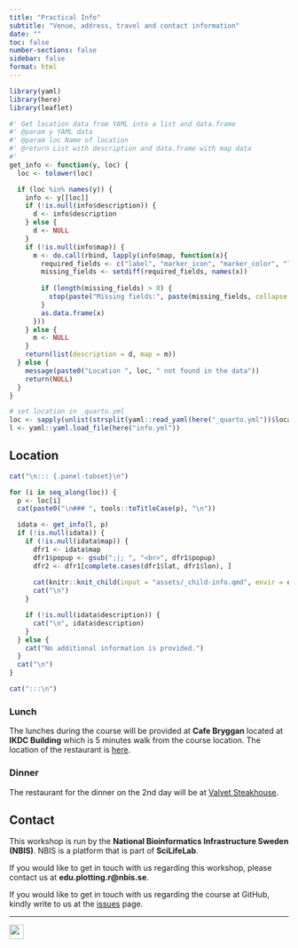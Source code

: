 ```yaml
---
title: "Practical Info"
subtitle: "Venue, address, travel and contact information"
date: ""
toc: false
number-sections: false
sidebar: false
format: html
---
```


```r
library(yaml)
library(here)
library(leaflet)

#' Get location data from YAML into a list and data.frame
#' @param y YAML data
#' @param loc Name of location
#' @return List with description and data.frame with map data
#'
get_info <- function(y, loc) {
  loc <- tolower(loc)

  if (loc %in% names(y)) {
    info <- y[[loc]]
    if (!is.null(info$description)) {
      d <- info$description
    } else {
      d <- NULL
    }
    if (!is.null(info$map)) {
      m <- do.call(rbind, lapply(info$map, function(x){
        required_fields <- c("label", "marker_icon", "marker_color", "lat", "lon", "popup")
        missing_fields <- setdiff(required_fields, names(x))
        
        if (length(missing_fields) > 0) {
          stop(paste("Missing fields:", paste(missing_fields, collapse = ", ")))
        }
        as.data.frame(x)
      }))
    } else {
      m <- NULL
    }
    return(list(description = d, map = m))
  } else {
    message(paste0("Location ", loc, " not found in the data"))
    return(NULL)
  }
}

# set location in _quarto.yml
loc <- sapply(unlist(strsplit(yaml::read_yaml(here("_quarto.yml"))$location, ";|,")), trimws)
l <- yaml::yaml.load_file(here("info.yml"))
```

## Location

```r
cat("\n::: {.panel-tabset}\n")

for (i in seq_along(loc)) {
  p <- loc[i]
  cat(paste0("\n### ", tools::toTitleCase(p), "\n"))

  idata <- get_info(l, p)
  if (!is.null(idata)) {
    if (!is.null(idata$map)) {
      dfr1 <- idata$map
      dfr1$popup <- gsub(";|; ", "<br>", dfr1$popup)
      dfr2 <- dfr1[complete.cases(dfr1$lat, dfr1$lon), ]
      
      cat(knitr::knit_child(input = "assets/_child-info.qmd", envir = environment(), quiet = TRUE))
      cat("\n")
    }

    if (!is.null(idata$description)) {
      cat("\n", idata$description)
    }
  } else {
    cat("No additional information is provided.")
  }
  cat("\n")
}

cat(":::\n")
```

### Lunch

The lunches during the course will be provided at **Cafe Bryggan** located at **IKDC Building** which is 5 minutes walk from the course location. The location of the restaurant is [here](https://goo.gl/maps/94UhgmtaEw4396857).

### Dinner

The restaurant for the dinner on the 2nd day will be at [Valvet Steakhouse](https://goo.gl/maps/rMfdSM79ddTodzxE9).

## Contact

This workshop is run by the **National Bioinformatics Infrastructure Sweden (NBIS)**. NBIS is a platform that is part of **SciLifeLab**.

If you would like to get in touch with us regarding this workshop, please contact us at **edu.plotting.r@nbis.se**.


If you would like to get in touch with us regarding the course at GitHub, kindly write to us at the [issues](https://github.com/NBISweden/workshop-data-visualization-r/issues) page.

***

![](assets/logos/nbis-scilifelab.svg){height="26px"}
